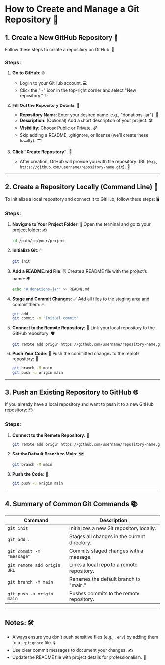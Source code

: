 # How to Create and Manage a Git Repository 🌟

## 1. Create a New GitHub Repository 🚀

Follow these steps to create a repository on GitHub: 📄

### Steps:

1. **Go to GitHub**: 🌐

   - Log in to your GitHub account. 💻
   - Click the "+" icon in the top-right corner and select "New repository." ✨

2. **Fill Out the Repository Details**: 📝

   - **Repository Name**: Enter your desired name (e.g., "donations-jar"). 🎯
   - **Description**: (Optional) Add a short description of your project. 🛠️
   - **Visibility**: Choose Public or Private. 🔓
   - Skip adding a README, .gitignore, or license (we’ll create these locally). 🗂️

3. **Click "Create Repository"**. 🎉
   - After creation, GitHub will provide you with the repository URL (e.g., `https://github.com/username/repository-name.git`). 🌈

---

## 2. Create a Repository Locally (Command Line) 🔧

To initialize a local repository and connect it to GitHub, follow these steps: 🖥️

### Steps:

1. **Navigate to Your Project Folder**: 📂
   Open the terminal and go to your project folder: ✍️

   ```bash
   cd /path/to/your/project
   ```

2. **Initialize Git**: 🖱️

   ```bash
   git init
   ```

3. **Add a README.md File**: 🗒️
   Create a README file with the project’s name: 🌍

   ```bash
   echo "# donations-jar" >> README.md
   ```

4. **Stage and Commit Changes**: ✅
   Add all files to the staging area and commit them: 🔥

   ```bash
   git add .
   git commit -m "Initial commit"
   ```

5. **Connect to the Remote Repository**: 🔗
   Link your local repository to the GitHub repository: 🛡️

   ```bash
   git remote add origin https://github.com/username/repository-name.git
   ```

6. **Push Your Code**: 🌟
   Push the committed changes to the remote repository: 🚀
   ```bash
   git branch -M main
   git push -u origin main
   ```

---

## 3. Push an Existing Repository to GitHub 🌐

If you already have a local repository and want to push it to a new GitHub repository: 📦

### Steps:

1. **Connect to the Remote Repository**: 🔧

   ```bash
   git remote add origin https://github.com/username/repository-name.git
   ```

2. **Set the Default Branch to Main**: 🗺️

   ```bash
   git branch -M main
   ```

3. **Push the Code**: 🎯
   ```bash
   git push -u origin main
   ```

---

## 4. Summary of Common Git Commands 📚

| Command                     | Description                                  |
| --------------------------- | -------------------------------------------- |
| `git init`                  | Initializes a new Git repository locally.    |
| `git add .`                 | Stages all changes in the current directory. |
| `git commit -m "message"`   | Commits staged changes with a message.       |
| `git remote add origin URL` | Links a local repo to a remote repository.   |
| `git branch -M main`        | Renames the default branch to "main."        |
| `git push -u origin main`   | Pushes commits to the remote repository.     |

---

## Notes: 🛠️

- Always ensure you don’t push sensitive files (e.g., `.env`) by adding them to a `.gitignore` file. 🔒
- Use clear commit messages to document your changes. ✍️
- Update the README file with project details for professionalism. 🎨
